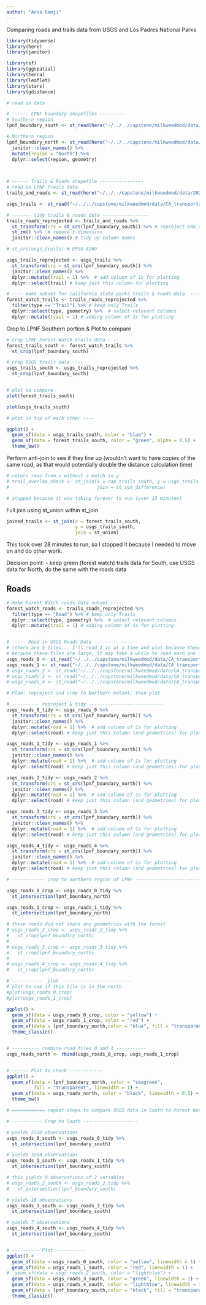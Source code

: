 ```yaml
---
author: "Anna Ramji"
---
```


Comparing roads and trails data from USGS and Los Padres National Parks


```r
library(tidyverse)
library(here)
library(janitor)

library(sf)
library(ggspatial)
library(terra)
library(leaflet)
library(stars)
library(gdistance)
```

```r
# read in data

# ------ LPNF boundary shapefiles ---------
# Southern region
lpnf_boundary_south <- st_read(here("~/../../capstone/milkweedmod/data/lpnf_boundary_data/lpnf_boundary_south/lpnf_boundary_south.shp"))

# Northern region 
lpnf_boundary_north <- st_read(here("~/../../capstone/milkweedmod/data/lpnf_boundary_data/lpnf_boundary_north/lpnf_boundary_north.shp")) %>% 
  janitor::clean_names() %>% 
  mutate(region = "North") %>% 
  dplyr::select(region, geometry)
  


# ------ Trails & Roads shapefile ----------------
# read in LPNF trails data 
trails_and_roads <- st_read(here("~/../../capstone/milkweedmod/data/2023_Regional_Trails_and_Roads_lines/2023_Regional_Trails_and_Roads_lines.shp"))

usgs_trails <- st_read("~/../../capstone/milkweedmod/data/CA_transportation/Trans_TrailSegment.shp")

# ------- tidy trails & roads data -----------------
trails_roads_reprojected <- trails_and_roads %>% 
  st_transform(crs = st_crs(lpnf_boundary_south)) %>% # reproject CRS to EPSG 4326
  st_zm() %>%  # remove z-dimension
  janitor::clean_names() # tidy up column names

# st_crs(usgs_trails) # EPSG 4269

usgs_trails_reprojected <- usgs_trails %>% 
  st_transform(crs = st_crs(lpnf_boundary_south)) %>% 
  janitor::clean_names() %>% 
  dplyr::mutate(trail = 1) %>%  # add column of 1s for plotting
  dplyr::select(trail) # keep just this column for plotting

# ---- make subset for california state parks trails & roads data  ----
forest_watch_trails <- trails_roads_reprojected %>% 
  filter(type == "Trail") %>% # keep only Trails
  dplyr::select(type, geometry) %>%  # select relevant columns
  dplyr::mutate(trail = 1) # adding column of 1s for plotting

```

Crop to LPNF Southern portion & Plot to compare

```r
# crop LPNF Forest Watch trails data ----
forest_trails_south <- forest_watch_trails %>% 
  st_crop(lpnf_boundary_south) 

# crop USGS trails data ----
usgs_trails_south <- usgs_trails_reprojected %>% 
  st_crop(lpnf_boundary_south)


# plot to compare
plot(forest_trails_south)

plot(usgs_trails_south)

# plot on top of each other ----

ggplot() +
  geom_sf(data = usgs_trails_south, color = "blue") +
  geom_sf(data = forest_trails_south, color = "green", alpha = 0.5) +
  theme_bw()

```



Perform anti-join to see if they line up (wouldn't want to have copies of the same road, as that would potentially double the distance calculation time)
```r
# return rows from x without a match in y
# trail_overlap_check <- st_join(x = cap_trails_south, y = usgs_trails_south,
#                                join = st_sym_difference)

# stopped because it was taking forever to run (over 15 minutes)
```

Full join using st_union within st_join

```r
joined_trails <- st_join(x = forest_trails_south,
                         y = usgs_trails_south,
                         join = st_union)

```

This took over 28 minutes to run, so I stopped it because I needed to move on and do other work.

Decision point: 
- keep green (forest watch) trails data for South, use USGS data for North, do the same with the roads data


## Roads 
```r
# make Forest Watch roads data subset ----
forest_watch_roads <- trails_roads_reprojected %>% 
  filter(type == "Road") %>% # keep only Trails
  dplyr::select(type, geometry) %>%  # select relevant columns
  dplyr::mutate(trail = 1) # adding column of 1s for plotting


# ----- Read in USGS Roads Data ----------------
# (there are 5 tiles... I'll read 1 in at a time and plot because these files are rather large) 
# because these files are large, it may take a while to read each one in
usgs_roads_0 <- st_read("~/../../capstone/milkweedmod/data/CA_transportation/Trans_RoadSegment_0.shp")
usgs_roads_1 <- st_read("~/../../capstone/milkweedmod/data/CA_transportation/Trans_RoadSegment_1.shp")
# usgs_roads_2 <- st_read("~/../../capstone/milkweedmod/data/CA_transportation/Trans_RoadSegment_2.shp")
# usgs_roads_3 <- st_read("~/../../capstone/milkweedmod/data/CA_transportation/Trans_RoadSegment_3.shp")
# usgs_roads_4 <- st_read("~/../../capstone/milkweedmod/data/CA_transportation/Trans_RoadSegment_4.shp")

# Plan: reproject and crop to Northern extent, then plot

# ---------- reproject & tidy ---------------------------
usgs_roads_0_tidy <- usgs_roads_0 %>% 
  st_transform(crs = st_crs(lpnf_boundary_north)) %>% 
  janitor::clean_names() %>% 
  dplyr::mutate(road = 1) %>%  # add column of 1s for plotting
  dplyr::select(road) # keep just this column (and geometries) for plotting

usgs_roads_1_tidy <- usgs_roads_1 %>% 
  st_transform(crs = st_crs(lpnf_boundary_north)) %>% 
  janitor::clean_names() %>% 
  dplyr::mutate(road = 1) %>%  # add column of 1s for plotting
  dplyr::select(road) # keep just this column (and geometries) for plotting

usgs_roads_2_tidy <- usgs_roads_2 %>%
  st_transform(crs = st_crs(lpnf_boundary_north)) %>%
  janitor::clean_names() %>%
  dplyr::mutate(road = 1) %>%  # add column of 1s for plotting
  dplyr::select(road) # keep just this column (and geometries) for plotting

usgs_roads_3_tidy <- usgs_roads_3 %>%
  st_transform(crs = st_crs(lpnf_boundary_north)) %>%
  janitor::clean_names() %>%
  dplyr::mutate(road = 1) %>%  # add column of 1s for plotting
  dplyr::select(road) # keep just this column (and geometries) for plotting

usgs_roads_4_tidy <- usgs_roads_4 %>%
  st_transform(crs = st_crs(lpnf_boundary_north)) %>%
  janitor::clean_names() %>%
  dplyr::mutate(road = 1) %>%  # add column of 1s for plotting
  dplyr::select(road) # keep just this column (and geometries) for plotting

# ------------ crop to northern region of LPNF --------------------------

usgs_roads_0_crop <- usgs_roads_0_tidy %>% 
  st_intersection(lpnf_boundary_north)

usgs_roads_1_crop <- usgs_roads_1_tidy %>% 
  st_intersection(lpnf_boundary_north)

# these roads did not share any geometries with the forest
# usgs_roads_2_crop <- usgs_roads_2_tidy %>%
#   st_crop(lpnf_boundary_north)
# 
# usgs_roads_3_crop <- usgs_roads_3_tidy %>%
#   st_crop(lpnf_boundary_north)
# 
# usgs_roads_4_crop <- usgs_roads_4_tidy %>%
#   st_crop(lpnf_boundary_north)

# ------------ plot --------------------------
# plot to see if this tile is in the north
#plot(usgs_roads_0_crop)
#plot(usgs_roads_1_crop)

ggplot() +
  geom_sf(data = usgs_roads_0_crop, color = "yellow") +
  geom_sf(data = usgs_roads_1_crop, color = "red") +
  geom_sf(data = lpnf_boundary_north,color = "blue", fill = "transparent", size = 8) +
  theme_classic()


# ---------- combine road files 0 and 1 -----------
usgs_roads_north <- rbind(usgs_roads_0_crop, usgs_roads_1_crop)


# ------ Plot to check ------------
ggplot() +
  geom_sf(data = lpnf_boundary_north, color = "seagreen",
          fill = "transparent", linewidth = 1) +
  geom_sf(data = usgs_roads_north, color = "black", linewidth = 0.5) +
  theme_bw()
```


```r
# ============ repeat steps to compare USGS data in South to Forest Watch data ============

# ----------- Crop to South --------------------

# yields 2310 observations
usgs_roads_0_south <- usgs_roads_0_tidy %>% 
  st_intersection(lpnf_boundary_south)

# yields 3204 observations
usgs_roads_1_south <- usgs_roads_1_tidy %>% 
  st_intersection(lpnf_boundary_south)

# this yields 0 observations of 2 variables
# usgs_roads_2_south <- usgs_roads_2_tidy %>%
#   st_intersection(lpnf_boundary_south)

# yields 16 observations
usgs_roads_3_south <- usgs_roads_3_tidy %>%
  st_intersection(lpnf_boundary_south)

# yields 7 observations
usgs_roads_4_south <- usgs_roads_4_tidy %>%
  st_intersection(lpnf_boundary_south)


# ---------- Plot -----------
ggplot() +
  geom_sf(data = usgs_roads_0_south, color = "yellow", linewidth = 1) +
  geom_sf(data = usgs_roads_1_south, color = "red", linewidth = 1) +
#  geom_sf(data = usgs_roads_2_south, color = "lightblue") +
  geom_sf(data = usgs_roads_3_south, color = "green", linewidth = 1) +
  geom_sf(data = usgs_roads_4_south, color = "lightblue", linewidth = 1) +
  geom_sf(data = lpnf_boundary_south,color = "black", fill = "transparent", linewidth = 1) +
  theme_classic()

```

